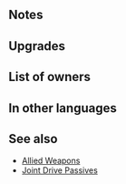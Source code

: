 {{Weapon Infobox
|tagid=SID_共闘の斧＋
|intID=3563
|image=wep_ax129
|exclusive=0
|weaponType=Axe
|cost=300
|might=14
|range=1
|effect=Grants Atk/Def+4 to allies within 2 spaces during combat. If unit is within 2 spaces of an ally, grants Atk/Def+4 to unit during combat.
|statModifiers=0,14,0,0,0
|required=Allied Axe
|refinePaths=default
|refineSP=350
|refineMedals=500
|refineStones=50
|properties=random_owner
}}
==Notes==
{{Temporary buffs}}
{{AlliesCombatEffect}}
==Upgrades==
{{Weapon Upgrade List}}
==List of owners==
{{Skill Hero List}}
==In other languages==
{{OtherLanguages
|japanese=共闘の斧＋
|german=Bündnisaxt+
|spanishEU=Hacha aliada +
|spanishLA=Hacha aliada +
|french=Hache alliée +
|italian=Ascia alleata+
|chineseTW=共鬥之斧＋
|portuguese=Machado aliado+
}}
==See also==
{{See also skills|cond=(Description LIKE '%grants%/%+%to allies within _ spaces%if unit is within _ spaces of an ally%grants%/%+%during combat%' OR Description LIKE '%if unit is within _ spaces of an ally%grants%/%+%to unit and allies%during combat%') AND WikiName NOT LIKE '%allied%'}}
* [[Skill families#Allied|Allied Weapons]]
* [[Joint Drive Passives]]
{{Weapons Navbox}}